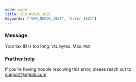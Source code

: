 ```yaml
---
mode: wide
title: ERR_NGROK_1001
keywords: ["ERR_NGROK_1001", "error 1001"]
---
```



### Message

Your tax ID is too long: `VAL` bytes. Max: `MAX`

<ErrorDetails />

### Further help

If you're having trouble resolving this error, please reach out to [support@ngrok.com](mailto:support@ngrok.com?subject=Help%20with%20ERR_NGROK_1001)
